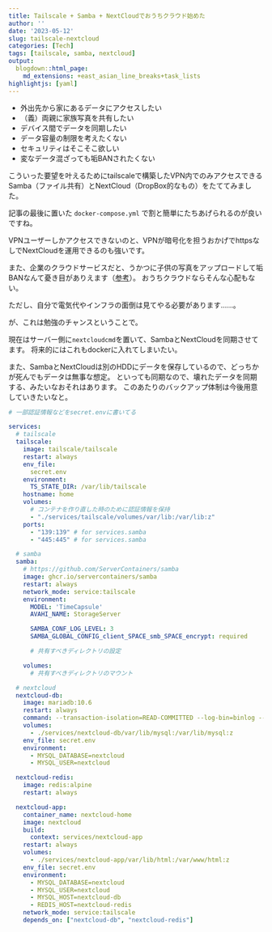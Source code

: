 ```yaml
---
title: Tailscale + Samba + NextCloudでおうちクラウド始めた
author: ''
date: '2023-05-12'
slug: tailscale-nextcloud
categories: [Tech]
tags: [tailscale, samba, nextcloud]
output:
  blogdown::html_page:
    md_extensions: +east_asian_line_breaks+task_lists
highlightjs: [yaml]
---
```


- 外出先から家にあるデータにアクセスしたい
- （義）両親に家族写真を共有したい
- デバイス間でデータを同期したい
- データ容量の制限を考えたくない
- セキュリティはそこそこ欲しい
- 変なデータ混ざっても垢BANされたくない

こういった要望を叶えるためにtailscaleで構築したVPN内でのみアクセスできるSamba（ファイル共有）とNextCloud（DropBox的なもの）をたててみました。

記事の最後に置いた `docker-compose.yml` で割と簡単にたちあげられるのが良いですね。

VPNユーザーしかアクセスできないのと、VPNが暗号化を担うおかげでhttpsなしでNextCloudを運用できるのも強いです。

また、企業のクラウドサービスだと、うかつに子供の写真をアップロードして垢BANなんて憂き目がありえます（[参考](https://news.yahoo.co.jp/articles/76290c984481258a694fd23f6285eee6f24fea2a)）。
おうちクラウドならそんな心配もない。

ただし、自分で電気代やインフラの面倒は見てやる必要があります……。

が、これは勉強のチャンスということで。

現在はサーバー側に`nextcloudcmd`を置いて、SambaとNextCloudを同期させてます。
将来的にはこれもdockerに入れてしまいたい。

また、SambaとNextCloudは別のHDDにデータを保存しているので、どっちかが死んでもデータは無事な想定。
といっても同期なので、壊れたデータを同期する、みたいなおそれはあります。
このあたりのバックアップ体制は今後用意していきたいなと。

``` yaml
# 一部認証情報などをsecret.envに書いてる

services:
  # tailscale
  tailscale:
    image: tailscale/tailscale
    restart: always
    env_file:
      secret.env
    environment:
      TS_STATE_DIR: /var/lib/tailscale
    hostname: home
    volumes:
      # コンテナを作り直した時のために認証情報を保持
      - "./services/tailscale/volumes/var/lib:/var/lib:z"
    ports:
      - "139:139" # for services.samba
      - "445:445" # for services.samba

  # samba
  samba:
    # https://github.com/ServerContainers/samba
    image: ghcr.io/servercontainers/samba
    restart: always
    network_mode: service:tailscale
    environment:
      MODEL: 'TimeCapsule'
      AVAHI_NAME: StorageServer

      SAMBA_CONF_LOG_LEVEL: 3
      SAMBA_GLOBAL_CONFIG_client_SPACE_smb_SPACE_encrypt: required

      # 共有すべきディレクトリの設定

    volumes:
      # 共有すべきディレクトリのマウント

  # nextcloud
  nextcloud-db:
    image: mariadb:10.6
    restart: always
    command: --transaction-isolation=READ-COMMITTED --log-bin=binlog --binlog-format=ROW
    volumes:
      - ./services/nextcloud-db/var/lib/mysql:/var/lib/mysql:z
    env_file: secret.env
    environment:
      - MYSQL_DATABASE=nextcloud
      - MYSQL_USER=nextcloud

  nextcloud-redis:
    image: redis:alpine
    restart: always

  nextcloud-app:
    container_name: nextcloud-home
    image: nextcloud
    build:
      context: services/nextcloud-app
    restart: always
    volumes:
      - ./services/nextcloud-app/var/lib/html:/var/www/html:z
    env_file: secret.env
    environment:
      - MYSQL_DATABASE=nextcloud
      - MYSQL_USER=nextcloud
      - MYSQL_HOST=nextcloud-db
      - REDIS_HOST=nextcloud-redis
    network_mode: service:tailscale
    depends_on: ["nextcloud-db", "nextcloud-redis"]
```
